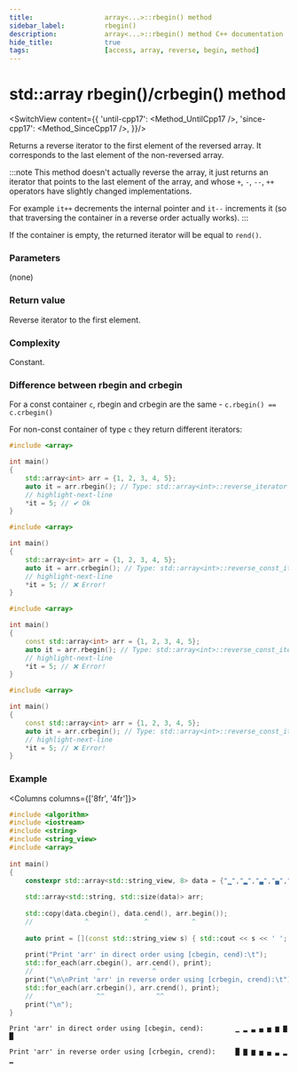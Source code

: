 ```yaml
---
title:					array<...>::rbegin() method
sidebar_label:			rbegin()
description:			array<...>::rbegin() method C++ documentation
hide_title:				true
tags:					[access, array, reverse, begin, method]
---
```



<!-- Terms -->

<!----------------- Codes ---------------------->

<!-- rbegin() -->

# std::array rbegin()/crbegin() method

<SwitchView content={{
        'until-cpp17': <Method_UntilCpp17 />,
        'since-cpp17': <Method_SinceCpp17 />,
    }}/>

Returns a <Tooltip title={Term_ContAlias_ReverseIterator}>reverse iterator</Tooltip> to the first element of the reversed array.
It corresponds to the last element of the non-reversed array.

:::note
This method doesn't actually reverse the array, it just returns an iterator that points to the last element of the array,
and whose `+`, `-`, `--`, `++` operators have slightly changed implementations.

For example `it++` decrements the internal pointer and `it--` increments it (so that traversing the container in a reverse order actually works).
:::

If the container is empty, the returned iterator will be equal to `rend()`.

### Parameters

(none)

### Return value

Reverse iterator to the first element.

### Complexity

Constant.

### Difference between rbegin and crbegin

For a const container `c`, rbegin and crbegin are the same - `c.rbegin() == c.crbegin()`

For non-const container of type `c` they return different iterators:

<Tabs>
<TabItem value="non-const-container" label="Non const container" default>

<Tabs>
<TabItem value="rbegin" label="rbegin" default>

```cpp
#include <array>

int main()
{
    std::array<int> arr = {1, 2, 3, 4, 5};
    auto it = arr.rbegin(); // Type: std::array<int>::reverse_iterator
    // highlight-next-line
    *it = 5; // ✔ Ok
}
```

</TabItem>
<TabItem value="crbegin" label="Crbegin" default>

```cpp
#include <array>

int main()
{
    std::array<int> arr = {1, 2, 3, 4, 5};
    auto it = arr.crbegin(); // Type: std::array<int>::reverse_const_iterator
    // highlight-next-line
    *it = 5; // ❌ Error! 
}
```

</TabItem>
</Tabs>

</TabItem>
<TabItem value="const-container" label="Const container">

<Tabs>
<TabItem value="rbegin" label="rbegin" default>

```cpp
#include <array>

int main()
{
    const std::array<int> arr = {1, 2, 3, 4, 5};
    auto it = arr.rbegin(); // Type: std::array<int>::reverse_const_iterator
    // highlight-next-line
    *it = 5; // ❌ Error! 
}
```

</TabItem>
<TabItem value="crbegin" label="Crbegin" default>

```cpp
#include <array>

int main()
{
    const std::array<int> arr = {1, 2, 3, 4, 5};
    auto it = arr.crbegin(); // Type: std::array<int>::reverse_const_iterator
    // highlight-next-line
    *it = 5; // ❌ Error! 
}
```

</TabItem>
</Tabs>

</TabItem>
</Tabs>

### Example

<Columns columns={['8fr', '4fr']}>
<div>

```cpp title='Main.cpp' showLineNumbers
#include <algorithm>
#include <iostream>
#include <string>
#include <string_view>
#include <array>
 
int main()
{
    constexpr std::array<std::string_view, 8> data = {"▁","▂","▃","▄","▅","▆","▇","█"};
 
    std::array<std::string, std::size(data)> arr;
 
    std::copy(data.cbegin(), data.cend(), arr.begin());
    //             ^              ^           ^
 
    auto print = [](const std::string_view s) { std::cout << s << ' '; };
 
    print("Print 'arr' in direct order using [cbegin, cend):\t");
    std::for_each(arr.cbegin(), arr.cend(), print);
    //                ^             ^
    print("\n\nPrint 'arr' in reverse order using [crbegin, crend):\t");
    std::for_each(arr.crbegin(), arr.crend(), print);
    //                ^^             ^^
    print("\n");
}
```

</div>
<div>

```plaintext title="Possible output"
Print 'arr' in direct order using [cbegin, cend):        ▁ ▂ ▃ ▄ ▅ ▆ ▇ █ 
 
Print 'arr' in reverse order using [crbegin, crend):     █ ▇ ▆ ▅ ▄ ▃ ▂ ▁
```

</div>
</Columns>
